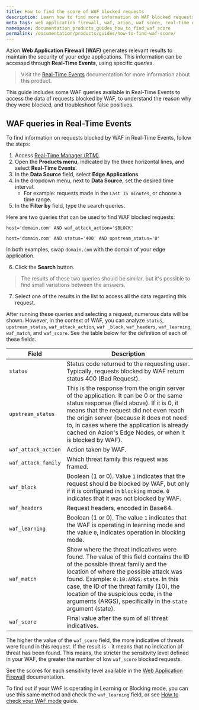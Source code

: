 ```yaml
---
title: How to find the score of WAF blocked requests
description: Learn how to find more information on WAF blocked requests with Azion.
meta_tags: web application firewall, waf, azion, waf score, real-time events, edge firewall
namespace: documentation_products_guides_how_to_find_waf_score
permalink: /documentation/products/guides/how-to-find-waf-score/
---
```


Azion **Web Application Firewall (WAF)** generates relevant results to maintain the security of your edge applications. This information can be accessed through **Real-Time Events**, using specific *queries*.

> Visit the [Real-Time Events](en/documentation/products/real-time-events/) documentation for more information about this product.

This guide includes some WAF queries available in Real-Time Events to access the data of requests blocked by WAF, to understand the reason why they were blocked, and troubleshoot false positives.

## WAF queries in Real-Time Events

To find information on requests blocked by WAF in Real-Time Events, follow the steps:

1. Access [Real-Time Manager (RTM)](https://manager.azion.com).
2. Open the **Products menu**, indicated by the three horizontal lines, and select **Real-Time Events**.
3. In the **Data Source** field, select **Edge Applications**.
4. In the dropdown menu, next to **Data Source**, set the desired time interval.
	- For example: requests made in the `Last 15 minutes`, or choose a time range.
5. In the **Filter by** field, type the search queries.

Here are two queries that can be used to find WAF blocked requests:

`host='domain.com' AND waf_attack_action='$BLOCK'`

`host='domain.com' AND status='400' AND upstream_status='0'`

In both examples, swap `domain.com` with the domain of your edge application.

6. Click the **Search** button.
> The results of these two queries should be similar, but it's possible to find small variations between the answers.

7. Select one of the results in the list to access all the data regarding this request.

After running these queries and selecting a request, numerous data will be shown. However, in the context of WAF, you can analyze `status`, `upstream_status`, `waf_attack_action`, `waf _block`, `waf_headers`, `waf_learning`, `waf_match`, and `waf_score`. See the table below for the definition of each of these fields.

| Field | Description |
|---------------------|--------------------------------------------------------------------------------------------------------------------------------------|
| `status` | Status code returned to the requesting user. Typically, requests blocked by WAF return status 400 (Bad Request). |
| `upstream_status` | This is the response from the origin server of the application. It can be 0 or the same status response (field above). If it is 0, it means that the request did not even reach the origin server (because it does not need to, in cases where the application is already cached on Azion's Edge Nodes, or when it is blocked by WAF). |
| `waf_attack_action` | Action taken by WAF. |
| `waf_attack_family` | Which threat family this request was framed. |
| `waf_block` | Boolean (1 or 0). Value `1` indicates that the request should be blocked by WAF, but only if it is configured in `blocking` mode. `0` indicates that it was not blocked by WAF. |
| `waf_headers` | Request headers, encoded in Base64. |
| `waf_learning` | Boolean (1 or 0). The value `1` indicates that the WAF is operating in learning mode and the value `0`, indicates operation in blocking mode. |
| `waf_match` | Show where the threat indicatives were found. The value of this field contains the ID of the possible threat family and the location of where the possible attack was found. Example: `0:10:ARGS:state`. In this case, the ID of the threat family (10), the location of the suspicious code, in the arguments (ARGS), specifically in the `state` argument (state). |
| `waf_score` | Final value after the sum of all threat indicatives. |

The higher the value of the `waf_score` field, the more indicative of threats were found in this request. If the result is `-` it means that no indication of threat has been found. This means, the stricter the sensitivity level defined in your WAF, the greater the number of low `waf_score` blocked requests.

See the scores for each sensitivity level available in the [Web Application Firewall](/en/documentation/products/edge-firewall/web-application-firewall/) documentation.

To find out if your WAF is operating in Learning or Blocking mode, you can use this same method and check the `waf_learning` field, or see [How to check your WAF mode](/en/documentation/products/guides/how-to-check-your-waf-mode/) guide.